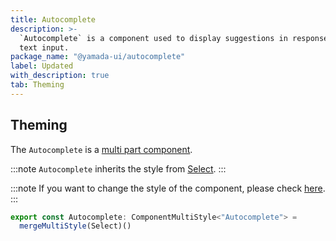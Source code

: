 ```yaml
---
title: Autocomplete
description: >-
  `Autocomplete` is a component used to display suggestions in response to user
  text input.
package_name: "@yamada-ui/autocomplete"
label: Updated
with_description: true
tab: Theming
---
```


## Theming

The `Autocomplete` is a [multi part component](/styled-system/theming/component-styles#multi-part-components).

:::note
`Autocomplete` inherits the style from [Select](/components/forms/select).
:::

:::note
If you want to change the style of the component, please check [here](/styled-system/theming/customize-theme#changing-the-style-of-components).
:::

```ts
export const Autocomplete: ComponentMultiStyle<"Autocomplete"> =
  mergeMultiStyle(Select)()
```
